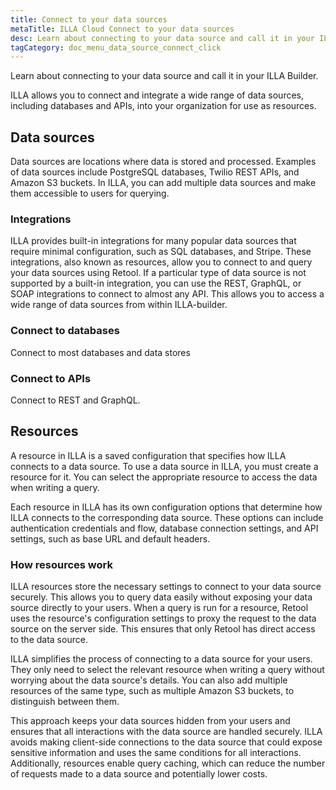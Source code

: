 ```yaml
---
title: Connect to your data sources 
metaTitle: ILLA Cloud Connect to your data sources
desc: Learn about connecting to your data source and call it in your ILLA Builder.
tagCategory: doc_menu_data_source_connect_click
---
```


Learn about connecting to your data source and call it in your ILLA Builder.

ILLA allows you to connect and integrate a wide range of data sources, including databases and APIs, into your organization for use as resources.

## Data sources

Data sources are locations where data is stored and processed. Examples of data sources include PostgreSQL databases, Twilio REST APIs, and Amazon S3 buckets. In ILLA, you can add multiple data sources and make them accessible to users for querying.

### **Integrations**

ILLA provides built-in integrations for many popular data sources that require minimal configuration, such as SQL databases, and Stripe. These integrations, also known as resources, allow you to connect to and query your data sources using Retool. If a particular type of data source is not supported by a built-in integration, you can use the REST, GraphQL, or SOAP integrations to connect to almost any API. This allows you to access a wide range of data sources from within ILLA-builder.

### Connect to databases

Connect to most databases and data stores

### Connect to APIs

Connect to REST and GraphQL.

## Resources

A resource in ILLA is a saved configuration that specifies how ILLA connects to a data source. To use a data source in ILLA, you must create a resource for it. You can select the appropriate resource to access the data when writing a query.

Each resource in ILLA has its own configuration options that determine how ILLA connects to the corresponding data source. These options can include authentication credentials and flow, database connection settings, and API settings, such as base URL and default headers.

### **How resources work**

ILLA resources store the necessary settings to connect to your data source securely. This allows you to query data easily without exposing your data source directly to your users. When a query is run for a resource, Retool uses the resource's configuration settings to proxy the request to the data source on the server side. This ensures that only Retool has direct access to the data source.

ILLA simplifies the process of connecting to a data source for your users. They only need to select the relevant resource when writing a query without worrying about the data source's details. You can also add multiple resources of the same type, such as multiple Amazon S3 buckets, to distinguish between them.

This approach keeps your data sources hidden from your users and ensures that all interactions with the data source are handled securely. ILLA avoids making client-side connections to the data source that could expose sensitive information and uses the same conditions for all interactions. Additionally, resources enable query caching, which can reduce the number of requests made to a data source and potentially lower costs.

